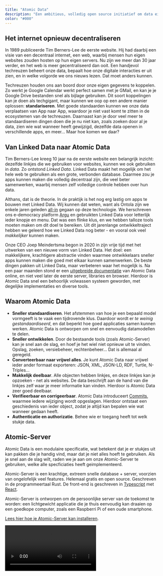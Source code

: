 ```yaml
---
title: "Atomic Data"
description: "Een ambitieus, volledig open source initiatief om data eigenaarschap te vergroten en apps beter samen te laten werken."
color: "#000"
---
```


## Het internet opnieuw decentraliseren

In 1989 publiceerde Tim Berners-Lee de eerste website.
Hij had daarbij een visie van een decentraal internet, een web, waarbij mensen hun eigen websites zouden hosten op hun eigen servers.
Nu zijn we meer dan 30 jaar verder, en het web is meer gecentraliseerd dan ooit.
Een handjevol techreuzen beheert onze data, bepaalt hoe onze digitale interacties er uit zien, en in welke volgorde we ons nieuws lezen.
Dat moet anders kunnen.

Techreuzen houden ons aan boord door onze eigen gegevens te koppelen.
Zo werkt je Google Calendar werkt perfect samen met je GMail, en kan je je Google Drive bestanden snel als bijlage gebruiken.
Dit soort koppelingen kan je doen als techgigant, maar kunnen we oop op een andere manier oplossen: **standariseren**.
Met goede standaarden kunnen we onze data verplaatsen van App naar App, waardoor je niet vast komt te zitten in de ecosystemen van de techreuzen.
Daarnaast kan je door veel meer te standaardiseren dingen doen die je nu niet kan, zoals zoeken door al je data, zien wie wat wanneer heeft gewijzigd, dezelfde data openen in verschillende apps, en meer...
Maar hoe komen we daar?

## Van Linked Data naar Atomic Data

Tim Berners-Lee kreeg 10 jaar na de eerste website een belangrijk inzicht: dezelfde linkjes die we gebruiken voor websites, kunnen we ook gebruiken in _data_.
Zo ontstond _Linked Data_.
Linked Data maakt het mogelijk om het hele web te gebruiken als een grote, verbonden database.
Daarmee zou je apps kunnen maken die volledig decentraal zijn, die veel beter samenwerken, waarbij mensen zelf volledige controle hebben over hun data.

Althans, dat is de theorie.
In de praktijk is het nog erg lastig om apps te bouwen met Linked Data.
Wij kunnen dat weten, want als Ontola zijn we enkele jaren geleden [all-in](/blog/full-stack-linked-data) gegaan op deze technologie.
We herschreven ons e-democracy platform [Argu](https://argu.co) en gebruikten Linked Data voor letterlijk ieder knopje en menu.
Dat was een flinke klus, en we hebben talloze tools moeten maken om dit doel te bereiken.
Uit dit jarenlange ontwikkeltraject hebben we geleerd hoe we Linked Data nog beter - en vooral ook veel _makkelijker_ kunnen maken.

Onze CEO Joep Meindertsma begon in 2020 in zijn vrije tijd met het uitwerken van een nieuwe vorm van Linked Data.
Het doel: een makkelijkere, krachtigere abstractie vinden waarmee ontwikkelaars sneller apps kunnen maken die goed met elkaar kunnen samenwerken.
De beste dingen pakken uit Linked Data, maar verbeteren waar het mogelijk is.
Na een paar maanden stond er een [uitgebreide documentatie](https://docs.atomicdata.dev/) van Atomic Data online, en niet veel later de eerste server, libraries en browser.
Hierdoor is Atomic Data snel een behoorlijk volwassen systeem geworden, met degelijke implementaties en diverse tools.

## Waarom Atomic Data

- **Sneller standaardiseren**. Het afstemmen van hoe je een bepaald model vormgeeft is te vaak een tijdrovende klus. Daardoor wordt er _te weinig gestandaardiseerd_, en dat beperkt hoe goed applicaties samen kunnen werken. Atomic Data is ontworpen om snel en eenvoudig datamodellen te delen.
- **Sneller ontwikkelen**. Door de bestaande tools (zoals Atomic-Server) kan je snel aan de slag, en hoef je het wiel niet opnieuw uit te vinden. Opslag, zoeken, versiebeheer, rechtenbeheer... Dat is allemaal al geregeld.
- **Converteerbaar naar vrijwel alles**. Je kunt Atomic Data naar vrijwel ieder ander formaat exporteren: JSON, XML, JSON-LD, RDF, Turtle, N-Triples...
- **Makkelijk deelbaar**. Alle objecten hebben linkjes, en deze linkjes kan je opzoeken - net als websites. De data beschrijft aan de hand van die linkjes zelf waar je meer informatie kan vinden. Hierdoor is Atomic Data zeer goed deelbaar.
- **Verifieerbaar en corrigeerbaar**. Atomic Data introduceert [Commits](https://docs.atomicdata.dev/commits/intro.html), waarmee iedere wijziging wordt opgeslagen. Hierdoor ontstaat een geschiedenis van ieder object, zodat je altijd kan bepalen wie wat wanneer gedaan heeft.
- **Authenticatie en authorizatie**. Behee wie er toegang heeft tot welk stukje data.

## Atomic-Server

Atomic Data is een modulaire specificatie, wat betekent dat je er stukjes uit kan pakken die je handig vind, maar dat je niet alles hoeft te gebruiken.
Als je snel aan de slag wilt, raden we je aan om onze Atomic-Server te gebruiken, welke alle specficiaties heeft geimplementeerd.

Atomic-Server is een krachtige, extreem snelle database + server, voorzien van ongelofelijk veel features.
Helemaal gratis en open source.
Geschreven in de programmeertaal Rust.
De front-end is geschreven in [Typescript](/nl/tech/typescript) met [React](/nl/tech/react).

Atomic-Server is ontworpen om de persoonlijke server van de toekomst te worden: een lichtgewicht applicatie die je thuis eenvoudig kan draaien op een goedkope computer, zoals een Raspberri Pi of een oude smartphone.

[Lees hier hoe je Atomic-Server kan installeren](https://github.com/joepio/atomic-data-rust/).

<video controls src="https://user-images.githubusercontent.com/2183313/139728539-d69b899f-6f9b-44cb-a1b7-bbab68beac0c.mp4"/>
